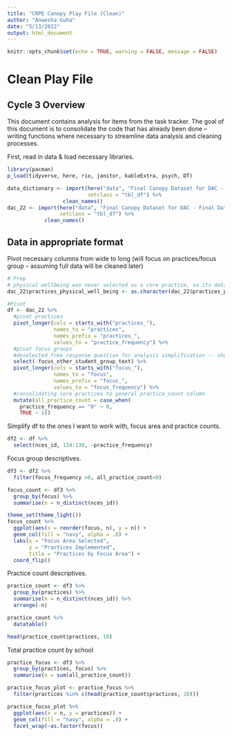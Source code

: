 ```yaml
---
title: "CRPE Canopy Play File (Clean)"
author: "Anwesha Guha"
date: "5/13/2022"
output: html_document
---
```


```r
knitr::opts_chunk$set(echo = TRUE, warning = FALSE, message = FALSE)
```

# Clean Play File

## Cycle 3 Overview

This document contains analysis for items from the task tracker. The goal of this document is to consolidate the code that has already been done -- writing functions where necessary to streamline data analysis and cleaning processes.

First, read in data & load necessary libraries.

```r
library(pacman)
p_load(tidyverse, here, rio, janitor, kableExtra, psych, DT)
```

```r
data_dictionary <- import(here("data", "Final Canopy Dataset for DAC - Data dictionary.csv"), 
                          setclass = "tbl_df") %>% 
                  clean_names()
dac_22 <- import(here("data", "Final Canopy Dataset for DAC - Final Data 3_22.csv"),
                 setclass = "tbl_df") %>% 
            clean_names()
```


## Data in appropriate format

Pivot necessary columns from wide to long (will focus on practices/focus group -- assuming full data will be cleaned later)
```r
# Prep
# physical wellbeing was never selected as a core practice, so its data type is different from the others. converting it to the other data types for the sake of pivoting
dac_22$practices_physical_well_being <- as.character(dac_22$practices_physical_well_being)

#Pivot
df <- dac_22 %>%
  #pivot practices
  pivot_longer(cols = starts_with("practices_"),
               names_to = "practices",
               names_prefix = "practices_",
               values_to = "practice_frequency") %>% 
  #pivot focus groups
  #deselected free response question for analysis simplification -- should be revisited prior to any publication
  select(-focus_other_student_group_text) %>% 
  pivot_longer(cols = starts_with("focus_"),
               names_to = "focus",
               names_prefix = "focus_",
               values_to = "focus_frequency") %>% 
  #consolidating core practices to general practice_count column
  mutate(all_practice_count = case_when(
    practice_frequency == "0" ~ 0,
    TRUE ~ 1))
```

Simplify df to the ones I want to work with, focus area and practice counts.
```r
df2 <- df %>% 
  select(nces_id, 134:138, -practice_frequency)
```


Focus group descriptives.
```r
df3 <- df2 %>% 
  filter(focus_frequency >0, all_practice_count>0)
```

```r
focus_count <- df3 %>% 
  group_by(focus) %>% 
  summarise(n = n_distinct(nces_id))
```

```r
theme_set(theme_light())
focus_count %>% 
  ggplot(aes(x = reorder(focus, n), y = n)) +
  geom_col(fill = "navy", alpha = .8) +
  labs(x = "Focus Area Selected",
       y = "Practices Implemented",
       title = "Practices by Focus Area") +
  coord_flip()
```


Practice count descriptives.
```r
practice_count <- df3 %>% 
  group_by(practices) %>% 
  summarise(n = n_distinct(nces_id)) %>% 
  arrange(-n)
```

```r
practice_count %>% 
  datatable()
```
```r
head(practice_count$practices, 10)
```


Total practice count by school
```r
practice_focus <- df3 %>% 
  group_by(practices, focus) %>% 
  summarise(n = sum(all_practice_count))
```

```r
practice_focus_plot <- practice_focus %>% 
  filter(practices %in% c(head(practice_count$practices, 10)))

practice_focus_plot %>% 
  ggplot(aes(x = n, y = practices)) + 
  geom_col(fill = "navy", alpha = .8) +
  facet_wrap(~as.factor(focus))
```

